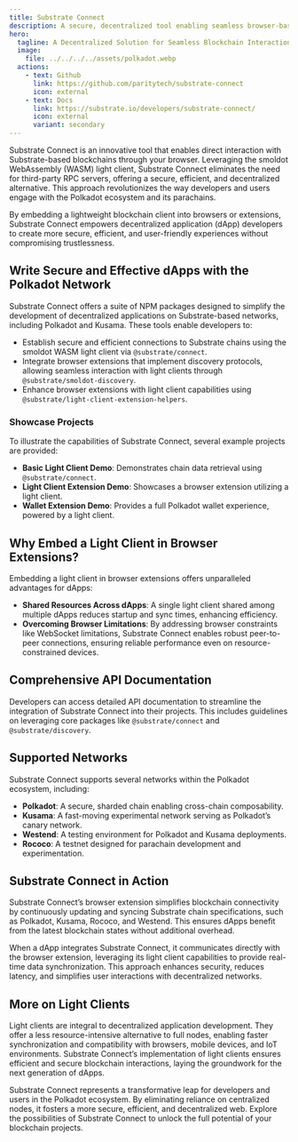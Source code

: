 ```yaml
---
title: Substrate Connect
description: A secure, decentralized tool enabling seamless browser-based interaction with Substrate-based blockchains using light clients.
hero:
  tagline: A Decentralized Solution for Seamless Blockchain Interaction.
  image: 
    file: ../../../../assets/polkadot.webp
  actions:
    - text: Github
      link: https://github.com/paritytech/substrate-connect
      icon: external
    - text: Docs
      link: https://substrate.io/developers/substrate-connect/
      icon: external
      variant: secondary
---
```



Substrate Connect is an innovative tool that enables direct interaction with Substrate-based blockchains through your browser. Leveraging the smoldot WebAssembly (WASM) light client, Substrate Connect eliminates the need for third-party RPC servers, offering a secure, efficient, and decentralized alternative. This approach revolutionizes the way developers and users engage with the Polkadot ecosystem and its parachains.

By embedding a lightweight blockchain client into browsers or extensions, Substrate Connect empowers decentralized application (dApp) developers to create more secure, efficient, and user-friendly experiences without compromising trustlessness.

## Write Secure and Effective dApps with the Polkadot Network
Substrate Connect offers a suite of NPM packages designed to simplify the development of decentralized applications on Substrate-based networks, including Polkadot and Kusama. These tools enable developers to:

- Establish secure and efficient connections to Substrate chains using the smoldot WASM light client via `@substrate/connect`.
- Integrate browser extensions that implement discovery protocols, allowing seamless interaction with light clients through `@substrate/smoldot-discovery`.
- Enhance browser extensions with light client capabilities using `@substrate/light-client-extension-helpers`.

### Showcase Projects
To illustrate the capabilities of Substrate Connect, several example projects are provided:

- **Basic Light Client Demo**: Demonstrates chain data retrieval using `@substrate/connect`.
- **Light Client Extension Demo**: Showcases a browser extension utilizing a light client.
- **Wallet Extension Demo**: Provides a full Polkadot wallet experience, powered by a light client.

## Why Embed a Light Client in Browser Extensions?
Embedding a light client in browser extensions offers unparalleled advantages for dApps:

- **Shared Resources Across dApps**: A single light client shared among multiple dApps reduces startup and sync times, enhancing efficiency.
- **Overcoming Browser Limitations**: By addressing browser constraints like WebSocket limitations, Substrate Connect enables robust peer-to-peer connections, ensuring reliable performance even on resource-constrained devices.

## Comprehensive API Documentation
Developers can access detailed API documentation to streamline the integration of Substrate Connect into their projects. This includes guidelines on leveraging core packages like `@substrate/connect` and `@substrate/discovery`.

## Supported Networks
Substrate Connect supports several networks within the Polkadot ecosystem, including:

- **Polkadot**: A secure, sharded chain enabling cross-chain composability.
- **Kusama**: A fast-moving experimental network serving as Polkadot’s canary network.
- **Westend**: A testing environment for Polkadot and Kusama deployments.
- **Rococo**: A testnet designed for parachain development and experimentation.

## Substrate Connect in Action
Substrate Connect’s browser extension simplifies blockchain connectivity by continuously updating and syncing Substrate chain specifications, such as Polkadot, Kusama, Rococo, and Westend. This ensures dApps benefit from the latest blockchain states without additional overhead.

When a dApp integrates Substrate Connect, it communicates directly with the browser extension, leveraging its light client capabilities to provide real-time data synchronization. This approach enhances security, reduces latency, and simplifies user interactions with decentralized networks.

## More on Light Clients
Light clients are integral to decentralized application development. They offer a less resource-intensive alternative to full nodes, enabling faster synchronization and compatibility with browsers, mobile devices, and IoT environments. Substrate Connect’s implementation of light clients ensures efficient and secure blockchain interactions, laying the groundwork for the next generation of dApps.

Substrate Connect represents a transformative leap for developers and users in the Polkadot ecosystem. By eliminating reliance on centralized nodes, it fosters a more secure, efficient, and decentralized web. Explore the possibilities of Substrate Connect to unlock the full potential of your blockchain projects.
